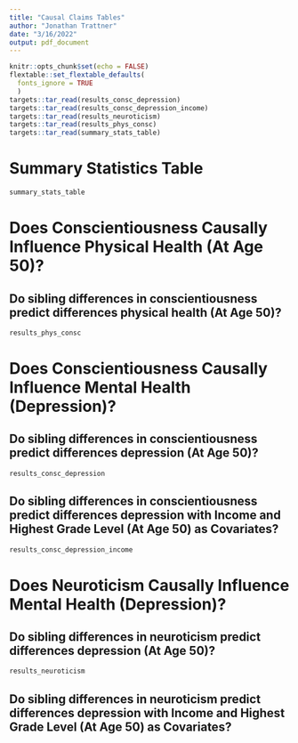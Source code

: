 ```yaml
---
title: "Causal Claims Tables"
author: "Jonathan Trattner"
date: "3/16/2022"
output: pdf_document
---
```


```r
knitr::opts_chunk$set(echo = FALSE)
flextable::set_flextable_defaults(
  fonts_ignore = TRUE
  )
targets::tar_read(results_consc_depression)
targets::tar_read(results_consc_depression_income)
targets::tar_read(results_neuroticism)
targets::tar_read(results_phys_consc)
targets::tar_read(summary_stats_table)
```

# Summary Statistics Table

```r
summary_stats_table
```

<!-- Illustration 1 -->
# Does Conscientiousness Causally Influence Physical Health (At Age 50)?
<!-- covariate -->




## Do sibling differences in conscientiousness predict differences physical health (At Age 50)?
<!-- discord -->

```r
results_phys_consc
```

<!-- Illustration 2 -->
# Does Conscientiousness Causally Influence Mental Health (Depression)?

## Do sibling differences in conscientiousness predict differences depression (At Age 50)?
<!-- discord -->
```r
results_consc_depression
```

## Do sibling differences in conscientiousness predict differences depression with Income and Highest Grade Level (At Age 50) as Covariates?
<!-- discord -->

```r
results_consc_depression_income
```

<!-- Illustration 3 -->
# Does Neuroticism Causally Influence Mental Health (Depression)?



## Do sibling differences in neuroticism predict differences depression (At Age 50)?
<!-- discord -->
```r
results_neuroticism
```
## Do sibling differences in neuroticism predict differences depression with Income and Highest Grade Level (At Age 50) as Covariates?
<!-- discord -->
